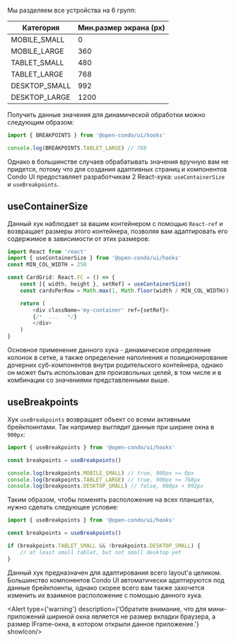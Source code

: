 Мы разделяем все устройства на 6 групп:

| Категория     | Мин.размер экрана (px) |
|---------------|------------------------|
| MOBILE_SMALL  | 0                      |
| MOBILE_LARGE  | 360                    |
| TABLET_SMALL  | 480                    |
| TABLET_LARGE  | 768                    |
| DESKTOP_SMALL | 992                    |
| DESKTOP_LARGE | 1200                   |

Получить данные значения для динамической обработки можно следующим образом:
```typescript
import { BREAKPOINTS } from '@open-condo/ui/hooks'

console.log(BREAKPOINTS.TABLET_LARGE) // 768
```

Однако в большинстве случаев обрабатывать значения вручную вам не придется, потому что
для создания адаптивных страниц и компонентов Condo UI предоставляет разработчикам 2 React-хука: `useContainerSize` и `useBreakpoints`.

## useContainerSize
Данный хук наблюдает за вашим контейнером с помощью `React-ref` и возвращает размеры этого контейнера,
позволяя вам адаптировать его содержимое в зависимости от этих размеров:

```typescript jsx
import React from 'react'
import { useContainerSize } from '@open-condo/ui/hooks'
const MIN_COL_WIDTH = 250

const CardGrid: React.FC = () => {
    const [{ width, height }, setRef] = useContainerSize()
    const cardsPerRow = Math.max(1, Math.floor(width / MIN_COL_WIDTH))

    return (
        <div className='my-container' ref={setRef}>
        {/*  ...   */}
        </div>
    )
}
```

Основное применение данного хука - динамическое определение колонок в сетке, а также определение наполнения
и позиционирование дочерних суб-компонентов внутри родительского контейнера, однако он может быть использован
для произвольных целей, в том числе и в комбинации со значениями представленными выше.

## useBreakpoints

Хук `useBreakpoints` возвращает объект со всеми активными брейкпоинтами. Так например выглядит данные при ширине окна в `900px`:
```typescript
import { useBreakpoints } from '@open-condo/ui/hooks'

const breakpoints = useBreakpoints()

console.log(breakpoints.MOBILE_SMALL) // true, 900px >= 0px
console.log(breakpoints.TABLET_LARGE) // true, 900px >= 768px
console.log(breakpoints.DESKTOP_SMALL) // false, 900px < 992px
```
Таким образом, чтобы поменять расположение на всех планшетах, нужно сделать следующее условие:
```typescript
import { useBreakpoints } from '@open-condo/ui/hooks'

const breakpoints = useBreakpoints()

if (breakpoints.TABLET_SMALL && !breakpoints.DESKTOP_SMALL) {
    // at least small tablet, but not small desktop yet
}
```

Данный хук предназначен для адаптирования всего layout'а целиком. Большинство компонентов Condo UI автоматически адаптируются под данные брейкпоинты,
однако скорее всего вам также захочется изменить их взаимное расположение с помощью данного хука.

<Alert type={'warning'} description={'Обратите внимание, что для мини-приложений шириной окна является не размер вкладки браузера, а размер IFrame-окна, в котором открыли данное приложение.'} showIcon/>
